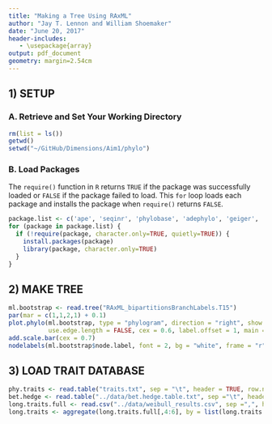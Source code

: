 ```yaml
---
title: "Making a Tree Using RAxML"
author: "Jay T. Lennon and William Shoemaker"
date: "June 20, 2017"
header-includes:
   - \usepackage{array}
output: pdf_document
geometry: margin=2.54cm
---
```


## 1) SETUP

### A. Retrieve and Set Your Working Directory

```r
rm(list = ls())
getwd()
setwd("~/GitHub/Dimensions/Aim1/phylo")
```

### B. Load Packages 

The `require()` function in `R` returns `TRUE` if the package was successfully loaded or `FALSE` if the package failed to load. 
This `for` loop loads each package and installs the package when `require()` returns `FALSE`.

```r
package.list <- c('ape', 'seqinr', 'phylobase', 'adephylo', 'geiger', 'picante', 'stats', 'RColorBrewer', 'caper', 'phylolm', 'pmc', 'ggplot2', 'tidyr', 'dplyr', 'phangorn', 'pander') 
for (package in package.list) {
  if (!require(package, character.only=TRUE, quietly=TRUE)) {
    install.packages(package)
    library(package, character.only=TRUE)
  }
}
```

## 2) MAKE TREE
```r
ml.bootstrap <- read.tree("RAxML_bipartitionsBranchLabels.T15")
par(mar = c(1,1,2,1) + 0.1)
plot.phylo(ml.bootstrap, type = "phylogram", direction = "right", show.tip.label=TRUE,
           use.edge.length = FALSE, cex = 0.6, label.offset = 1, main = "Maximum Likelihood with Support Values")
add.scale.bar(cex = 0.7)
nodelabels(ml.bootstrap$node.label, font = 2, bg = "white", frame = "r", cex = 0.5)
```

## 3) LOAD TRAIT DATABASE
```r

phy.traits <- read.table("traits.txt", sep = "\t", header = TRUE, row.names = 1)
bet.hedge <- read.table("../data/bet.hedge.table.txt", sep ="\t", header = TRUE)
long.traits.full <- read.csv("../data/weibull_results.csv", sep =",", header = TRUE)
long.traits <- aggregate(long.traits.full[,4:6], by = list(long.traits.full$strain), mean)

```